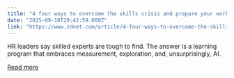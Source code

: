 ```yaml
---
title: "4 four ways to overcome the skills crisis and prepare your workforce for the age of AI"
date: "2025-09-18T20:42:59.000Z"
link: "https://www.zdnet.com/article/4-four-ways-to-overcome-the-skills-crisis-and-prepare-your-workforce-for-the-age-of-ai/"
---
```


HR leaders say skilled experts are tough to find. The answer is a learning program that embraces measurement, exploration, and, unsurprisingly, AI.

[Read more](https://www.zdnet.com/article/4-four-ways-to-overcome-the-skills-crisis-and-prepare-your-workforce-for-the-age-of-ai/)
